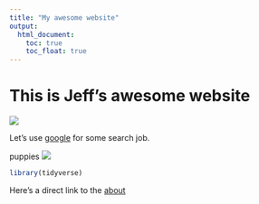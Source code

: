 ```yaml
---
title: "My awesome website"
output: 
  html_document:
    toc: true
    toc_float: true
---
```


# This is Jeff's awesome website

![](https://media.giphy.com/media/drXGoW1iudhKw/giphy.gif)

Let's use [google](https://www.google.com/) for some search job.

puppies
![](image/wallpapaer.png)

```r
library(tidyverse)

```

Here's a direct link to the [about](about.html)

